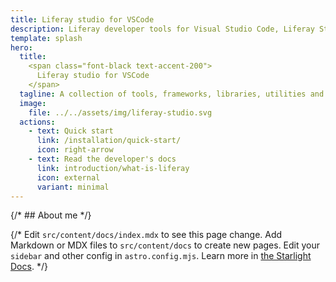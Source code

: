 ```yaml
---
title: Liferay studio for VSCode
description: Liferay developer tools for Visual Studio Code, Liferay Studio, Liferay Studio for VSCode, Liferay IDE for VSCode, Liferay developer tools for Visual Studio Code
template: splash
hero:
  title: 
    <span class="font-black text-accent-200">
      Liferay studio for VSCode
    </span>
  tagline: A collection of tools, frameworks, libraries, utilities and learning resources for Liferay developers.
  image:
    file: ../../assets/img/liferay-studio.svg
  actions:
    - text: Quick start
      link: /installation/quick-start/
      icon: right-arrow
    - text: Read the developer's docs
      link: introduction/what-is-liferay
      icon: external
      variant: minimal
---
```



{/* ## About me */}

{/* <CardGrid>
	<Card title="Update content" icon="pencil">
		Edit `src/content/docs/index.mdx` to see this page change.
	</Card>
	<Card title="Add new content" icon="add-document">
		Add Markdown or MDX files to `src/content/docs` to create new pages.
	</Card>
	<Card title="Configure your site" icon="setting">
		Edit your `sidebar` and other config in `astro.config.mjs`.
	</Card>
	<Card title="Read the docs" icon="open-book">
		Learn more in [the Starlight Docs](https://starlight.astro.build/).
	</Card>
</CardGrid> */}
